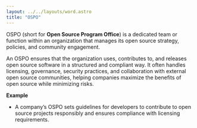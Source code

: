 ```yaml
---
layout: ../../layouts/word.astro
title: "OSPO"
---
```

OSPO (short for **Open Source Program Office**) is a dedicated team or function within an organization that manages its open source strategy, policies, and community engagement.

An OSPO ensures that the organization uses, contributes to, and releases open source software in a structured and compliant way. It often handles licensing, governance, security practices, and collaboration with external open source communities, helping companies maximize the benefits of open source while minimizing risks.

**Example**

* A company’s OSPO sets guidelines for developers to contribute to open source projects responsibly and ensures compliance with licensing requirements.
